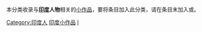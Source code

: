 {{WPSS-cat}}
{{Hidden category}}
本分类收录与'''[[印度|印度]]人物'''相关的[[Wikipedia:STUB|小作品]]，要将条目加入此分类，请在条目末加入'''{{tl|India-bio-stub}}'''或'''{{tl|印度人物小作品}}'''。


[[Category:印度人|Category:印度人]]
[[Category:印度小作品|]]
[[Category:南亚人物小作品|I]]